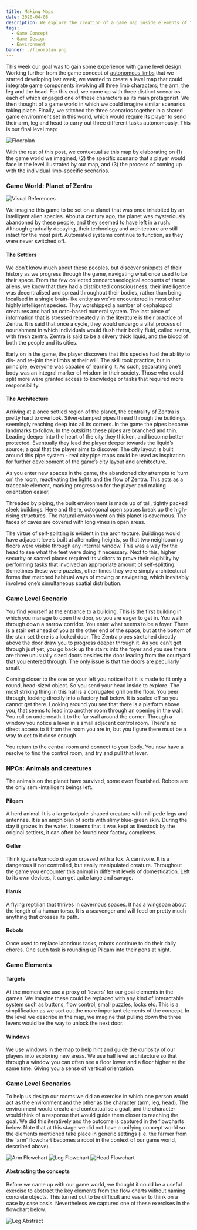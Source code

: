 ```yaml
---
title: Making Maps
date: 2020-04-08
description: We explore the creation of a game map inside elements of the figureable game concept
tags:
  - Game Concept
  - Game Design
  - Environment
banner: ./floorplan.png
---
```


This week our goal was to gain some experience with game level design. Working further from the game concept of [autonomous limbs](/autonomous-limbs) that we started developing last week, we wanted to create a level map that could integrate game components involving all three limb characters; the arm, the leg and the head. For this end, we came up with three distinct scenarios each of which engaged one of these characters as its main protagonist. We then thought of a game world in which we could imagine similar scenarios taking place. Finally, we stitched the three scenarios together in a shared game environment set in this world, which would require its player to send their arm, leg and head to carry out three different tasks autonomously. This is our final level map:

![Floorplan](./floorplan.png)

With the rest of this post, we contextualise this map by elaborating on (1) the game world we imagined, (2) the specific scenario that a player would face in the level illustrated by our map, and (3) the process of coming up with the individual limb-specific scenarios.


### Game World: Planet of Zentra

![Visual References](./maps-inspiration.png)

We imagine this game to be set on a planet that was once inhabited by an intelligent alien species. About a century ago, the planet was mysteriously abandoned by these people, and they seemed to have left in a rush. Although gradually decaying, their technology and architecture are still intact for the most part. Automated systems continue to function, as they were never switched off. 

#### The Settlers

We don’t know much about these peoples, but discover snippets of their history as we progress through the game, navigating what once used to be their space. From the few collected xenoarchaeological accounts of these aliens, we know that they had a distributed consciousness; their intelligence was decentralised and spread throughout their bodies, rather than being localised in a single brain-like entity as we’ve encountered in most other highly intelligent species. They worshipped a number of cephalopod creatures and had an octo-based numeral system. The last piece of information that is stressed repeatedly in the literature is their practice of Zentra. It is said that once a cycle, they would undergo a vital process of nourishment in which individuals would flush their bodily fluid, called zentra, with fresh zentra. Zentra is said to be a silvery thick liquid, and the blood of both the people and its cities.

Early on in the game, the player discovers that this species had the ability to dis- and re-join their limbs at their will. The skill took practice, but in principle, everyone was capable of learning it. As such, separating one’s body was an integral marker of wisdom in their society. Those who could split more were granted access to knowledge or tasks that required more responsibility.

#### The Architecture

Arriving at a once settled region of the planet, the centrality of Zentra is pretty hard to overlook. Silver-stamped pipes thread through the buildings, seemingly reaching deep into all its corners. In the game the pipes become landmarks to follow. In the outskirts these pipes are branched and thin. Leading deeper into the heart of the city they thicken, and become better protected. Eventually they lead the player deeper towards the liquid’s source; a goal that the player aims to discover. The city layout is built around this pipe system - real city pipe maps could be used as inspiration for further development of the game’s city layout and architecture.

As you enter new spaces in the game, the abandoned city attempts to 'turn on' the room, reactivating the lights and the flow of Zentra. This acts as a traceable element, marking progression for the player and making orientation easier.

Threaded by piping, the built environment is made up of tall, tightly packed sleek buildings. Here and there, octogonal open spaces break up the high-rising structures. The natural environment on this planet is cavernous. The faces of caves are covered with long vines in open areas.

The virtue of self-splitting is evident in the architecture. Buildings would have adjacent levels built at alternating heights, so that two neighbouring floors were visible through any internal window. This was a way for the head to see what the feet were doing if necessary. Next to this, higher security or sacred places required its visitors to prove their eligibility by performing tasks that involved an appropriate amount of self-splitting. Sometimes these were puzzles, other times they were simply architectural forms that matched habitual ways of moving or navigating, which inevitably involved one’s simultaneous spatial distribution.

### Game Level Scenario

You find yourself at the entrance to a building. This is the first building in which you manage to open the door, so you are eager to get in. You walk through down a narrow corridor. You enter what seems to be a foyer. There is a stair set ahead of you at the other end of the space, but at the bottom of the stair set there is a locked door. The Zentra pipes stretched directly above the door draw you to progress deeper through it. As you can’t get through just yet, you go back up the stairs into the foyer and you see there are three unusually sized doors besides the door leading from the courtyard that you entered through. The only issue is that the doors are peculiarly small.

Coming closer to the one on your left you notice that it is made to fit only a round, head-sized object. So you send your head inside to explore. The most striking thing in this hall is a corrugated grill on the floor. You peer through, looking directly into a factory hall below. It is sealed off so you cannot get there. Looking around you see that there is a platform above you, that seems to lead into another room through an opening in the wall. You roll on underneath it to the far wall around the corner. Through a window you notice a lever in a small adjacent control room. There's no direct access to it from the room you are in, but you figure there must be a way to get to it close enough.

You return to the central room and connect to your body. You now have a resolve to find the control room, and try and pull that lever.

### NPCs: Animals and creatures

The animals on the planet have survived, some even flourished. Robots are the only semi-intelligent beings left.

#### Pilqam

A herd animal. It is a large tadpole-shaped creature with millipede legs and antennae. It is an amphibian of sorts with slimy blue-green skin. During the day it grazes in the water. It seems that it was kept as livestock by the original settlers, it can often be found near factory complexes.

#### Geller

Think iguana/komodo dragon crossed with a fox. A carnivore. It is a dangerous if not controlled, but easily manipulated creature. Throughout the game you encounter this animal in different levels of domestication. Left to its own devices, it can get quite large and savage. 

#### Haruk

A flying reptilian that thrives in cavernous spaces. It has a wingspan about the length of a human torso. It is a scavenger and will feed on pretty much anything that crosses its path. 

#### Robots

Once used to replace laborious tasks, robots continue to do their daily chores. One such task is rounding up Pilqam into their pens at night.

### Game Elements

#### Targets

At the moment we use a proxy of 'levers' for our goal elements in the games. We imagine these could be replaced with any kind of interactable system such as buttons, flow control, small puzzles, locks etc. This is a simplification as we sort out the more important elements of the concept. In the level we describe in the map, we imagine that pulling down the three levers would be the way to unlock the next door.

#### Windows

We use windows in the map to help hint and guide the curiosity of our players into exploring new areas. We use half level architecture so that through a window you can often see a floor lower and a floor higher at the same time. Giving you a sense of vertical orientation.

### Game Level Scenarios

To help us design our rooms we did an exercise in which one person would act as the environment and the other as the character (arm, leg, head). The environment would create and contextualise a goal, and the character would think of a response that would guide them closer to reaching the goal. We did this iteratively and the outcome is captured in the flowcharts below. Note that at this stage we did not have a unifying concept world so the elements mentioned take place in generic settings (i.e. the farmer from the 'arm' flowchart becomes a robot in the context of our game world, described above).

![Arm Flowchart](./arm-flowchart.png)
![Leg Flowchart](./leg-flowchart.png)
![Head Flowchart](./head-flowchart.png)

#### Abstracting the concepts

Before we came up with our game world, we thought it could be a useful exercise to abstract the key elements from the flow charts without naming concrete objects. This turned out to be difficult and easier to think on a case by case basis. Nevertheless we captured one of these exercises in the flowchart below.

![Leg Abstract](./leg-abstract.png)
